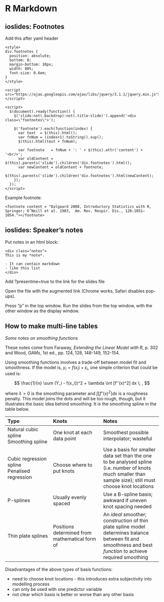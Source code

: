 # R Markdown


## ioslides: Footnotes

Add this after yaml header

```
<style>
div.footnotes {
  position: absolute;
  bottom: 0;
  margin-bottom: 10px;
  width: 80%;
  font-size: 0.6em;
}
</style>
```


```
<script src="https://ajax.googleapis.com/ajax/libs/jquery/3.1.1/jquery.min.js"></script>

<script>
  $(document).ready(function() {
    $('slide:not(.backdrop):not(.title-slide)').append('<div class=\"footnotes\">');

    $('footnote').each(function(index) {
      var text  = $(this).html();
      var fnNum = (index+1).toString().sup();
      $(this).html(text + fnNum);

      var footnote   = fnNum + ': ' + $(this).attr('content') + '<br/>';
      var oldContent = $(this).parents('slide').children('div.footnotes').html();
      var newContent = oldContent + footnote;
      $(this).parents('slide').children('div.footnotes').html(newContent);
    });
  });
</script>
```


Example footnote:

```
<footnote content = "Dalgaard 2008, Introductory Statistics with R, Springer; O’Neill et al. 1983,  Am. Rev. Respir. Dis., 128:1051–1054."></footnote>
```


##  ioslides: Speaker's notes

Put notes in an html block:

```
<div class="notes">
This is my *note*.

- It can contain markdown
- like this list
</div>
```


Add ?presentme=true to the link for the slides file

Open the file with the augmented link (Chrome works, Safari disables pop-ups).

Press "p" in the top window. Run the slides from the top window, with the other window as the display window.




## How to make multi-line tables



*Some notes on smoothing functions*

These notes come from Faraway, *Extending the Linear Model with R*, p. 302 and Wood, *GAMs*, 1st ed., pp. 124, 128, 148-149, 152-154. 

Using smoothing functions involves a trade-off between model fit and smoothness. If the model is, $y_i = f(x_i) + \epsilon_i$, one simple criterion that could be used is:

$$
\frac{1}{n} \sum (Y_i - f(x_i))^2 + \lambda \int [f''(x)^2] dx \; ,
$$

where $\lambda > 0$ is the smoothing parameter and $\int [f''(x)^2] dx$ is a roughness penalty. This model joins the dots and will be too rough, though, but it illustrates the basic idea behind smoothing. It is the smoothing spline in the table below.

--------------------------------------------------------------------------------------
Type                      Knots                        Notes
------------------------  ---------------------------  --------------------------------
Natural cubic spline\     One knot at each data point  Smoothest possible interpolator;
Smoothing spline                                       wasteful

Cubic regression spline\  Choose where to put knots    Use a basis for smaller data
Penalised regression                                   set than the one to be analysed  spline                                                 (i.e. number of knots much                                                              smaller than sample size);
                                                       still must choose knot locations

P-splines                 Usually evenly spaced        Use a B-spline basis; awkward if
                                                       uneven knot spacing needed

Thin plate splines        Positions determined from    An *ideal* smoother; 
                          mathematical form of         construction of thin plate spline                           model                        determines balance between fit                                                          and smoothness and best                                                                 *function* to achieve                                                              required smoothing
-----------------------------------

Disadvantages of the above types of basis functions:

  -  need to choose knot locations - this introduces extra subjectivity into modelling process
  -  can only be used with one predictor variable
  -  not clear which basis is better or worse than any other basis
  
  

